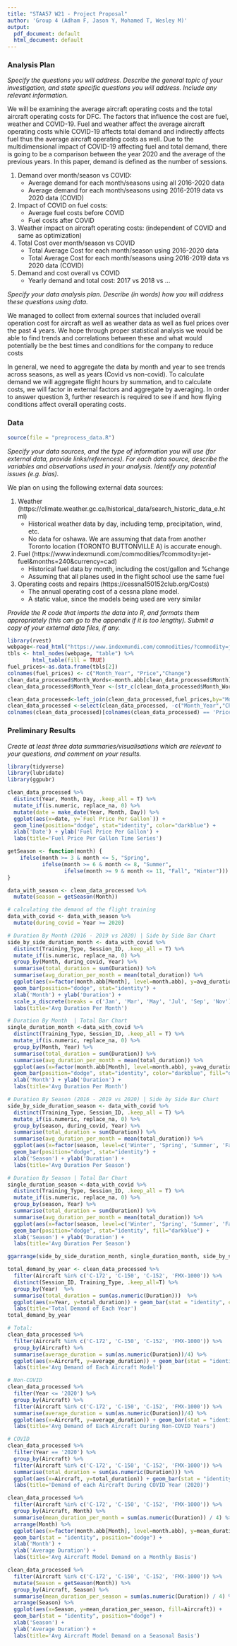 ```yaml
---
title: "STAA57 W21 - Project Proposal"
author: 'Group 4 (Adham F, Jason Y, Mohamed T, Wesley M)'
output:
  pdf_document: default
  html_document: default
---
```


### Analysis Plan 

*Specify the questions you will address. Describe the general topic of your investigation, and state specific questions you will address. Include any relevant information.*

We will be examining the average aircraft operating costs and the total aircraft operating costs for DFC. The factors that influence the cost are fuel, weather and COVID-19. Fuel and weather affect the average aircraft operating costs while COVID-19 affects total demand and indirectly affects fuel thus the average aircraft operating costs as well. Due to the multidimensional impact of COVID-19 affecting fuel and total demand, there is going to be a comparison between the year 2020 and the average of the previous years. In this paper, demand is defined as the number of sessions.

1. Demand over month/season vs COVID:
    - Average demand for each month/seasons using all 2016-2020 data
    - Average demand for each month/seasons using 2016-2019 data vs 2020 data (COVID)
2. Impact of COVID on fuel costs:
    - Average fuel costs before COVID
    - Fuel costs after COVID
3. Weather impact on aircraft operating costs: (independent of COVID and same as optimization)
4. Total Cost over month/season vs COVID
    - Total Average Cost for each month/season using 2016-2020 data
    - Total Average Cost for each month/seasons using 2016-2019 data vs 2020 data (COVID)
5. Demand and cost overall vs COVID
    - Yearly demand and total cost: 2017 vs 2018 vs ...

*Specify your data analysis plan. Describe (in words) how you will address these questions using data.*

We managed to collect from external sources that included overall operation cost for aircraft as well as weather data as well as fuel prices over the past 4 years. We hope through proper statistical analysis we would be able to find trends and correlations between these and what would potentially be the best times and conditions for the company to reduce costs

In general, we need to aggregate the data by month and year to see trends across seasons, as well as years (Covid vs non-covid). 
To calculate demand we will aggregate flight hours by summation, and to calculate costs, we will factor in external factors and aggregate by averaging.
In order to answer question 3, further research is required to see if and how flying conditions affect overall operating costs.

### Data

```r
source(file = "preprocess_data.R")
```
*Specify your data sources, and the type of information you will use (for external data, provide links/references). For each data source, describe the variables and observations used in your analysis. Identify any potential issues (e.g. bias).*  

We plan on using the following external data sources:

1. Weather (https://climate.weather.gc.ca/historical_data/search_historic_data_e.html)
    - Historical weather data by day, including temp, precipitation, wind, etc.
    - No data for oshawa. We are assuming that data from another Toronto location (TORONTO BUTTONVILLE A) is accurate enough.
2. Fuel (https://www.indexmundi.com/commodities/?commodity=jet-fuel&months=240&currency=cad)
    - Historical fuel data by month, including the cost/gallon and %change
    - Assuming that all planes used in the flight school use the same fuel
3. Operating costs and repairs (https://cessna150152club.org/Costs) 
    - The annual operating cost of a cessna plane model.
    - A static value, since the models being used are very similar


*Provide the R code that imports the data into R, and formats them appropriately (this can go to the appendix if it is too lengthy). Submit a copy of your external data files, if any. *
```r
library(rvest)
webpage<-read_html("https://www.indexmundi.com/commodities/?commodity=jet-fuel&months=240&currency=cad")
tbls <- html_nodes(webpage, "table") %>%
        html_table(fill = TRUE)
fuel_prices<-as.data.frame(tbls[2])
colnames(fuel_prices) <- c("Month_Year", "Price","Change")
clean_data_processed$Month_Words<-month.abb[clean_data_processed$Month]
clean_data_processed$Month_Year <-(str_c(clean_data_processed$Month_Words, clean_data_processed$Year, sep = " "))

clean_data_processed<-left_join(clean_data_processed,fuel_prices,by="Month_Year",copy = TRUE)
clean_data_processed <-select(clean_data_processed, -c("Month_Year","Change","Month_Words"))
colnames(clean_data_processed)[colnames(clean_data_processed) == 'Price'] <- 'Fuel Price Per Gallon'
```


### Preliminary Results

*Create at least three data summaries/visualisations which are relevant to your questions, and comment on your results. *

```r
library(tidyverse)
library(lubridate)
library(ggpubr)
```

```r
clean_data_processed %>%
  distinct(Year, Month, Day, .keep_all = T) %>%
  mutate_if(is.numeric, replace_na, 0) %>%
  mutate(date = make_date(Year, Month, Day)) %>%
  ggplot(aes(x=date, y=`Fuel Price Per Gallon`)) + 
  geom_line(position="dodge", stat="identity", color="darkblue") +
  xlab('Date') + ylab('Fuel Price Per Gallon') +
  labs(title='Fuel Price Per Gallon Time Series')
```

```r
getSeason <- function(month) {
    ifelse(month >= 3 & month <= 5, "Spring",
           ifelse(month >= 6 & month <= 8, "Summer",
                  ifelse(month >= 9 & month <= 11, "Fall", "Winter")))
}
```

```r
data_with_season <- clean_data_processed %>%
  mutate(season = getSeason(Month))
```

```r
# calculating the demand of the flight training
data_with_covid <- data_with_season %>% 
  mutate(during_covid = Year >= 2020)
```

```r
# Duration By Month (2016 - 2019 vs 2020) | Side by Side Bar Chart
side_by_side_duration_month <- data_with_covid %>%
  distinct(Training_Type, Session_ID, .keep_all = T) %>%
  mutate_if(is.numeric, replace_na, 0) %>%
  group_by(Month, during_covid, Year) %>%
  summarise(total_duration = sum(Duration)) %>%
  summarise(avg_duration_per_month = mean(total_duration)) %>%
  ggplot(aes(x=factor(month.abb[Month], level=month.abb), y=avg_duration_per_month, fill=during_covid)) + 
  geom_bar(position="dodge", stat="identity") +
  xlab('Month') + ylab('Duration') +
  scale_x_discrete(breaks = c('Jan', 'Mar', 'May', 'Jul', 'Sep', 'Nov')) +
  labs(title='Avg Duration Per Month')
```

```r
# Duration By Month  | Total Bar Chart
single_duration_month <-data_with_covid %>%
  distinct(Training_Type, Session_ID, .keep_all = T) %>%
  mutate_if(is.numeric, replace_na, 0) %>%
  group_by(Month, Year) %>%
  summarise(total_duration = sum(Duration)) %>%
  summarise(avg_duration_per_month = mean(total_duration)) %>%
  ggplot(aes(x=factor(month.abb[Month], level=month.abb), y=avg_duration_per_month)) + 
  geom_bar(position="dodge", stat="identity", color="darkblue", fill="darkblue") +
  xlab('Month') + ylab('Duration') +
  labs(title='Avg Duration Per Month')
```

```r
# Duration By Season (2016 - 2019 vs 2020) | Side by Side Bar Chart
side_by_side_duration_season <- data_with_covid %>%
  distinct(Training_Type, Session_ID, .keep_all = T) %>%
  mutate_if(is.numeric, replace_na, 0) %>%
  group_by(season, during_covid, Year) %>%
  summarise(total_duration = sum(Duration)) %>%
  summarise(avg_duration_per_month = mean(total_duration)) %>%
  ggplot(aes(x=factor(season, level=c('Winter', 'Spring', 'Summer', 'Fall')), y=avg_duration_per_month, fill=during_covid)) + 
  geom_bar(position="dodge", stat="identity") +
  xlab('Season') + ylab('Duration') +
  labs(title='Avg Duration Per Season')
```
```r
# Duration By Season | Total Bar Chart
single_duration_season <-data_with_covid %>%
  distinct(Training_Type, Session_ID, .keep_all = T) %>%
  mutate_if(is.numeric, replace_na, 0) %>%
  group_by(season, Year) %>%
  summarise(total_duration = sum(Duration)) %>%
  summarise(avg_duration_per_month = mean(total_duration)) %>%
  ggplot(aes(x=factor(season, level=c('Winter', 'Spring', 'Summer', 'Fall')), y=avg_duration_per_month)) + 
  geom_bar(position="dodge", stat="identity", fill="darkblue") +
  xlab('Season') + ylab('Duration') +
  labs(title='Avg Duration Per Season')
```

```r
ggarrange(side_by_side_duration_month, single_duration_month, side_by_side_duration_season, single_duration_season)
```

```r
total_demand_by_year <- clean_data_processed %>%
  filter(Aircraft %in% c('C-172', 'C-150', 'C-152', 'FMX-1000')) %>%
  distinct(Session_ID, Training_Type, .keep_all=T) %>%
  group_by(Year)  %>%
  summarise(total_duration = sum(as.numeric(Duration)))  %>%
  ggplot(aes(x=Year, y=total_duration)) + geom_bar(stat = "identity", color="darkblue", fill="darkblue") +
  labs(title='Total Demand of Each Year')
total_demand_by_year
```


```r
# Total:
clean_data_processed %>%
  filter(Aircraft %in% c('C-172', 'C-150', 'C-152', 'FMX-1000')) %>%
  group_by(Aircraft) %>%
  summarise(average_duration = sum(as.numeric(Duration))/4) %>%
  ggplot(aes(x=Aircraft, y=average_duration)) + geom_bar(stat = "identity", position="dodge", color="darkblue", fill="darkblue") +
  labs(title='Avg Demand of Each Aircraft Model')

# Non-COVID
clean_data_processed %>%
  filter(Year <= '2020') %>%
  group_by(Aircraft) %>%
  filter(Aircraft %in% c('C-172', 'C-150', 'C-152', 'FMX-1000')) %>%
  summarise(average_duration = sum(as.numeric(Duration))/4) %>%
  ggplot(aes(x=Aircraft, y=average_duration)) + geom_bar(stat = "identity", position="dodge", color="darkblue", fill="darkblue") +
  labs(title='Avg Demand of Each Aircraft During Non-COVID Years')

# COVID
clean_data_processed %>%
  filter(Year == '2020') %>%
  group_by(Aircraft) %>%
  filter(Aircraft %in% c('C-172', 'C-150', 'C-152', 'FMX-1000')) %>%
  summarise(total_duration = sum(as.numeric(Duration))) %>%
  ggplot(aes(x=Aircraft, y=total_duration)) + geom_bar(stat = "identity", position="dodge", color="darkblue", fill="darkblue") +
  labs(title='Demand of each Aircraft During COVID Year (2020)')
```


```r

clean_data_processed %>%
  filter(Aircraft %in% c('C-172', 'C-150', 'C-152', 'FMX-1000')) %>%
  group_by(Aircraft, Month) %>%
  summarise(mean_duration_per_month = sum(as.numeric(Duration)) / 4) %>%
  arrange(Month) %>%
  ggplot(aes(x=factor(month.abb[Month], level=month.abb), y=mean_duration_per_month, fill=Aircraft)) + 
  geom_bar(stat = "identity", position="dodge") +
  xlab('Month') +
  ylab('Average Duration') + 
  labs(title='Avg Aircraft Model Demand on a Monthly Basis')
```


```r
clean_data_processed %>%
  filter(Aircraft %in% c('C-172', 'C-150', 'C-152', 'FMX-1000')) %>%
  mutate(Season = getSeason(Month)) %>%
  group_by(Aircraft, Season) %>%
  summarise(mean_duration_per_season = sum(as.numeric(Duration)) / 4) %>%
  arrange(Season) %>%
  ggplot(aes(x=Season, y=mean_duration_per_season, fill=Aircraft)) + 
  geom_bar(stat = "identity", position="dodge") +
  xlab('Season') +
  ylab('Average Duration') + 
  labs(title='Avg Aircraft Model Demand on a Seasonal Basis')
```